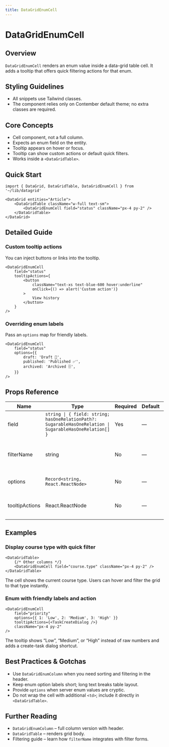 ```yaml
---
title: DataGridEnumCell
---
```


<!-- Edited by human: false -->
<!-- Examples count: 8 -->
<!-- Source examples: 0 -->
<!-- Playground examples: 0 -->
<!-- External examples: 8 -->
<!-- Import examples: 2 -->

# DataGridEnumCell

## Overview
`DataGridEnumCell` renders an enum value inside a data-grid table cell.
It adds a tooltip that offers quick filtering actions for that enum.

## Styling Guidelines
* All snippets use Tailwind classes.
* The component relies only on Contember default theme; no extra classes are required.

## Core Concepts
* Cell component, not a full column.
* Expects an enum field on the entity.
* Tooltip appears on hover or focus.
* Tooltip can show custom actions or default quick filters.
* Works inside a `<DataGridTable>`.

## Quick Start
```tsx
import { DataGrid, DataGridTable, DataGridEnumCell } from '~/lib/datagrid'

<DataGrid entities="Article">
	<DataGridTable className="w-full text-sm">
		<DataGridEnumCell field="status" className="px-4 py-2" />
	</DataGridTable>
</DataGrid>
```

## Detailed Guide
### Custom tooltip actions
You can inject buttons or links into the tooltip.

```tsx
<DataGridEnumCell
	field="status"
	tooltipActions={
		<button
			className="text-xs text-blue-600 hover:underline"
			onClick={() => alert('Custom action')}
		>
			View history
		</button>
	}
/>
```

### Overriding enum labels
Pass an `options` map for friendly labels.

```tsx
<DataGridEnumCell
	field="status"
	options={{
		draft: 'Draft 📝',
		published: 'Published ✅',
		archived: 'Archived 🗄️',
	}}
/>
```

## Props Reference
| Name | Type | Required | Default | Description |
|------|------|----------|---------|-------------|
| field | `string \| { field: string; hasOneRelationPath?: SugarableHasOneRelation \| SugarableHasOneRelation[] }` | Yes | — | Field to be displayed. |
| filterName | string | No | — | Filter identifier. If missing, taken from `field`. |
| options | `Record<string, React.ReactNode>` | No | — | Custom enum label map. |
| tooltipActions | React.ReactNode | No | — | Extra elements rendered in the tooltip. |

## Examples
### Display course type with quick filter
```tsx
<DataGridTable>
	{/* Other columns */}
	<DataGridEnumCell field="course.type" className="px-4 py-2" />
</DataGridTable>
```
The cell shows the current course type.
Users can hover and filter the grid to that type instantly.

### Enum with friendly labels and action
```tsx
<DataGridEnumCell
	field="priority"
	options={{ 1: 'Low', 2: 'Medium', 3: 'High' }}
	tooltipActions={<TaskCreateDialog />}
	className="px-4 py-2"
/>
```
The tooltip shows “Low”, “Medium”, or “High” instead of raw numbers and adds a create-task dialog shortcut.

## Best Practices & Gotchas
* Use `DataGridEnumColumn` when you need sorting and filtering in the header.
* Keep enum option labels short; long text breaks table layout.
* Provide `options` when server enum values are cryptic.
* Do not wrap the cell with additional `<td>`; include it directly in `<DataGridTable>`.

## Further Reading
* `DataGridEnumColumn` – full column version with header.
* `DataGridTable` – renders grid body.
* Filtering guide – learn how `filterName` integrates with filter forms.

<!-- End of Generated Documentation -->

